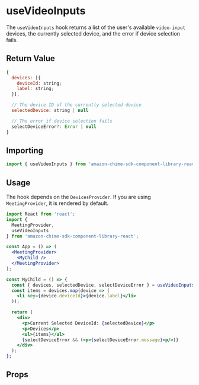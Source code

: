 
<Meta title="SDK Hooks/useVideoInputs" />

# useVideoInputs

The `useVideoInputs` hook returns a list of the user's available `video-input` devices, the currently selected device, and the error if device selection fails.

## Return Value

```javascript
{
  devices: [{
    deviceId: string;
    label: string;
  }],

  // The device ID of the currently selected device
  selectedDevice: string | null

  // The error if device selection fails
  selectDeviceError?: Error | null
}

```

## Importing

```javascript
import { useVideoInputs } from 'amazon-chime-sdk-component-library-react';
```

## Usage

The hook depends on the `DevicesProvider`. If you are using `MeetingProvider`, it is rendered by default.

```jsx
import React from 'react';
import {
  MeetingProvider,
  useVideoInputs
} from 'amazon-chime-sdk-component-library-react';

const App = () => (
  <MeetingProvider>
    <MyChild />
  </MeetingProvider>
);

const MyChild = () => {
  const { devices, selectedDevice, selectDeviceError } = useVideoInputs();
  const items = devices.map(device => (
    <li key={device.deviceId}>{device.label}</li>
  ));

  return (
    <div>
      <p>Current Selected DeviceId: {selectedDevice}</p>
      <p>Devices</p>
      <ul>{items}</ul>
      {selectDeviceError && (<p>{selectDeviceError.message}<p/>)}
    </div>
  );
};
```

## Props

<Props of={useVideoInputs} />
